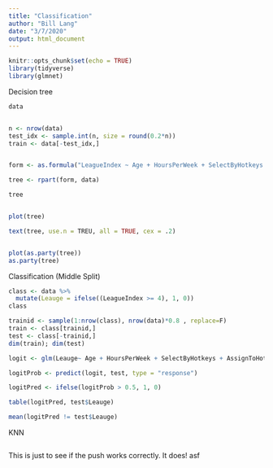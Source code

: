 ```yaml
---
title: "Classification"
author: "Bill Lang"
date: "3/7/2020"
output: html_document
---
```


```r
knitr::opts_chunk$set(echo = TRUE)
library(tidyverse)
library(glmnet)
```

Decision tree

```r
data


n <- nrow(data)
test_idx <- sample.int(n, size = round(0.2*n))
train <- data[-test_idx,]


form <- as.formula("LeagueIndex ~ Age + HoursPerWeek + SelectByHotkeys + AssignToHotkeys + UniqueHotkeys + MinimapAttacks + NumberOfPACs + GapBetweenPACs + ActionLatency + ActionsInPAC + TotalMapExplored + WorkersMade + UniqueUnitsMade + ComplexUnitsMade")

tree <- rpart(form, data)

tree


plot(tree)

text(tree, use.n = TREU, all = TRUE, cex = .2)


plot(as.party(tree))
as.party(tree)
```



Classification (Middle Split)


```r
class <- data %>% 
  mutate(Leauge = ifelse((LeagueIndex >= 4), 1, 0))
class
```
```r

trainid <- sample(1:nrow(class), nrow(data)*0.8 , replace=F)
train <- class[trainid,]
test <- class[-trainid,]
dim(train); dim(test)

```


```r
logit <- glm(Leauge~ Age + HoursPerWeek + SelectByHotkeys + AssignToHotkeys + UniqueHotkeys + MinimapAttacks + NumberOfPACs + GapBetweenPACs + ActionLatency + ActionsInPAC + TotalMapExplored + WorkersMade + UniqueUnitsMade + ComplexUnitsMade, data = train, family = "binomial")

logitProb <- predict(logit, test, type = "response")

logitPred <- ifelse(logitProb > 0.5, 1, 0)

table(logitPred, test$Leauge)

mean(logitPred != test$Leauge)

```

KNN

```r



```

This is just to see if the push works correctly. It does! asf 
